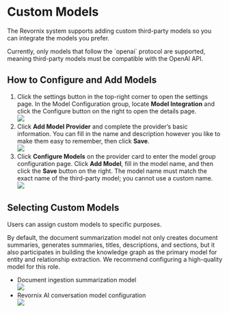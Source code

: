 
# Custom Models

The Revornix system supports adding custom third-party models so you can integrate the models you prefer.

<Callout>
Currently, only models that follow the `openai` protocol are supported, meaning third-party models must be compatible with the OpenAI API.
</Callout>

## How to Configure and Add Models

1. Click the settings button in the top-right corner to open the settings page. In the Model Configuration group, locate **Model Integration** and click the Configure button on the right to open the details page.  
![](https://qingyon-revornix-public.oss-cn-beijing.aliyuncs.com/images/20251011105845507.png)
2. Click **Add Model Provider** and complete the provider’s basic information. You can fill in the name and description however you like to make them easy to remember, then click **Save**.  
![](https://qingyon-revornix-public.oss-cn-beijing.aliyuncs.com/images/20251011105712488.png)
3. Click **Configure Models** on the provider card to enter the model group configuration page. Click **Add Model**, fill in the model name, and then click the **Save** button on the right. The model name must match the exact name of the third-party model; you cannot use a custom name.  
![](https://qingyon-revornix-public.oss-cn-beijing.aliyuncs.com/images/20251011105638316.png)

## Selecting Custom Models

Users can assign custom models to specific purposes.

<Callout>
By default, the document summarization model not only creates document summaries, generates summaries, titles, descriptions, and sections, but it also participates in building the knowledge graph as the primary model for entity and relationship extraction. We recommend configuring a high-quality model for this role.
</Callout>

- Document ingestion summarization model  
![](https://qingyon-revornix-public.oss-cn-beijing.aliyuncs.com/images/20251011105845507.png)
- Revornix AI conversation model configuration  
![](https://qingyon-revornix-public.oss-cn-beijing.aliyuncs.com/images/20251011105953173.png)
